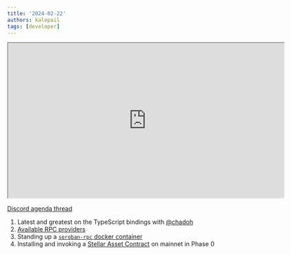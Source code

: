 ```yaml
---
title: '2024-02-22'
authors: kalepail
tags: [developer]
---
```


<iframe
  src="https://drive.google.com/file/d/1vdb60R5csRuZfgPhBpBG11VcJjti9Du4/preview"
  width="640"
  height="360"
  allow="autoplay"
></iframe>

[Discord agenda thread](https://discord.com/channels/897514728459468821/1209582245824823337)

1. Latest and greatest on the TypeScript bindings with [@chadoh](https://github.com/chadoh)
2. [Available RPC providers](https://soroban.stellar.org/docs/reference/rpc-list#ecosystem-providers)
3. Standing up a [`soroban-rpc` docker container](https://soroban.stellar.org/docs/reference/rpc#docker-image)
4. Installing and invoking a [Stellar Asset Contract](https://soroban.stellar.org/docs/tokens/stellar-asset-contract) on mainnet in Phase 0
